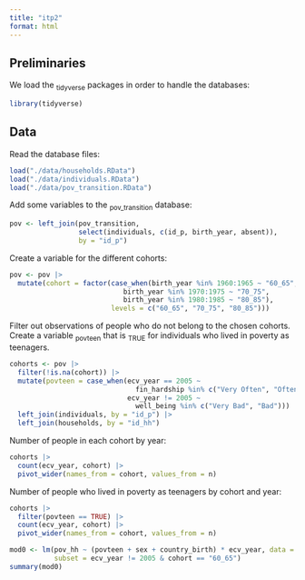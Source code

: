 ```yaml
---
title: "itp2"
format: html
---
```


## Preliminaries

We load the ~tidyverse~ packages in order to handle the databases:
```r
library(tidyverse)
```


## Data

Read the database files:
```r
load("./data/households.RData")
load("./data/individuals.RData")
load("./data/pov_transition.RData")
```

Add some variables to the ~pov_transition~ database:
```r
pov <- left_join(pov_transition, 
                 select(individuals, c(id_p, birth_year, absent)),
                 by = "id_p") 
```

Create a variable for the different cohorts:
```r
pov <- pov |> 
  mutate(cohort = factor(case_when(birth_year %in% 1960:1965 ~ "60_65",
                            birth_year %in% 1970:1975 ~ "70_75",
                            birth_year %in% 1980:1985 ~ "80_85"),
                         levels = c("60_65", "70_75", "80_85")))
```

Filter out observations of people who do not belong to the chosen cohorts. Create a variable ~povteen~ that is ~TRUE~ for individuals who lived in poverty as teenagers.
```r
cohorts <- pov |>
  filter(!is.na(cohort)) |> 
  mutate(povteen = case_when(ecv_year == 2005 ~ 
                               fin_hardship %in% c("Very Often", "Often"),
                             ecv_year != 2005 ~
                               well_being %in% c("Very Bad", "Bad"))) |> 
  left_join(individuals, by = "id_p") |> 
  left_join(households, by = "id_hh")
```

Number of people in each cohort by year:
```r
cohorts |> 
  count(ecv_year, cohort) |> 
  pivot_wider(names_from = cohort, values_from = n)
```

Number of people who lived in poverty as teenagers by cohort and year:  
```r
cohorts |> 
  filter(povteen == TRUE) |> 
  count(ecv_year, cohort) |> 
  pivot_wider(names_from = cohort, values_from = n)
```

```r
mod0 <- lm(pov_hh ~ (povteen + sex + country_birth) * ecv_year, data = cohorts, 
           subset = ecv_year != 2005 & cohort == "60_65")
summary(mod0)
```

